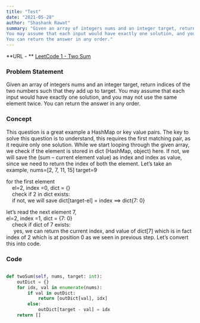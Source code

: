 ```yaml
---
title: "Test"
date: "2021-05-28"
author: "Shashank Rawat"
summary: "Given an array of integers nums and an integer target, return indices of the two numbers such that they add up to target.
You may assume that each input would have exactly one solution, and you may not use the same element twice.
You can return the answer in any order."
---
```


**URL - ** [LeetCode 1 - Two Sum](https://leetcode.com/problems/two-sum/)

### Problem Statement

Given an array of integers nums and an integer target, return indices of the two numbers such that they add up to target.
You may assume that each input would have exactly one solution, and you may not use the same element twice.
You can return the answer in any order.

### Concept

This question is a great example a HashMap or key value pairs. The key to solve this question is to understand, this requires the first matching pair, as it require only one solution.
While we start looping through the given array, we check if the element is stored in dict (HashMap, object) here. If not, we will save the (sum – current element value) as index and index as value, since we need to return the index of both the element.
Let’s take an example,
nums=[2, 7, 11, 15]
target=9

for the first element  
&nbsp;&nbsp;&nbsp;&nbsp;el=2, index =0, dict = {}  
&nbsp;&nbsp;&nbsp;&nbsp;check if 2 in dict exists:  
&nbsp;&nbsp;&nbsp;&nbsp;if not, we will save dict[target-el] = index ==> dict{7: 0}

let’s read the next element 7,  
el=2, index =1, dict = {7: 0}  
&nbsp;&nbsp;&nbsp;&nbsp;check if dict of 7 exists:  
&nbsp;&nbsp;&nbsp;&nbsp; yes, we can return the current index, and value of dict[7] which is in fact index of 2 which is at position 0 as we seen in previous step.
Let’s convert this into code.

### Code

```python

def twoSum(self, nums, target: int):
    outDict = {}
    for idx, val in enumerate(nums):
        if val in outDict:
            return [outDict[val], idx]
        else:
            outDict[target - val] = idx
    return []

```
